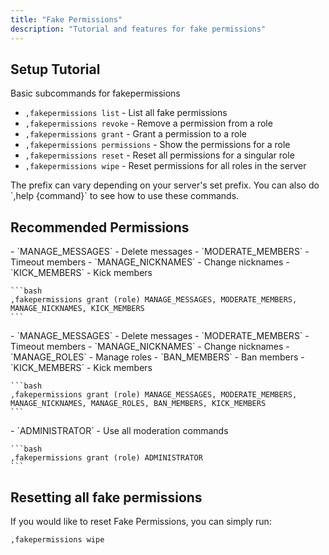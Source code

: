 ```yaml
---
title: "Fake Permissions"
description: "Tutorial and features for fake permissions"
---
```


## Setup Tutorial

Basic subcommands for fakepermissions

- `,fakepermissions list` - List all fake permissions
- `,fakepermissions revoke` - Remove a permission from a role
- `,fakepermissions grant` - Grant a permission to a role
- `,fakepermissions permissions` - Show the permissions for a role
- `,fakepermissions reset` - Reset all permissions for a singular role
- `,fakepermissions wipe` - Reset permissions for all roles in the server

<Note>
The prefix can vary depending on your server's set prefix.
</Note>

<Info>
You can also do `,help {command}` to see how to use these commands.
</Info>

## Recommended Permissions

<Tabs>
  <Tab title="Moderator">
    - `MANAGE_MESSAGES` - Delete messages
    - `MODERATE_MEMBERS` - Timeout members
    - `MANAGE_NICKNAMES` - Change nicknames
    - `KICK_MEMBERS` - Kick members

    ```bash
    ,fakepermissions grant (role) MANAGE_MESSAGES, MODERATE_MEMBERS, MANAGE_NICKNAMES, KICK_MEMBERS
    ```
  </Tab>

  <Tab title="Administrator">
    - `MANAGE_MESSAGES` - Delete messages
    - `MODERATE_MEMBERS` - Timeout members
    - `MANAGE_NICKNAMES` - Change nicknames
    - `MANAGE_ROLES` - Manage roles
    - `BAN_MEMBERS` - Ban members
    - `KICK_MEMBERS` - Kick members

    ```bash
    ,fakepermissions grant (role) MANAGE_MESSAGES, MODERATE_MEMBERS, MANAGE_NICKNAMES, MANAGE_ROLES, BAN_MEMBERS, KICK_MEMBERS
    ```
  </Tab>

  <Tab title="Co-Owner">
    - `ADMINISTRATOR` - Use all moderation commands

    ```bash
    ,fakepermissions grant (role) ADMINISTRATOR
    ```
  </Tab>
</Tabs>

## Resetting all fake permissions

If you would like to reset Fake Permissions, you can simply run:

```bash
,fakepermissions wipe
```
